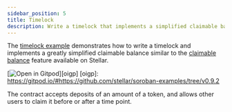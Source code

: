 ```yaml
---
sidebar_position: 5
title: Timelock
description: Write a timelock that implements a simplified claimable balance feature that accepts a deposit of an amount of a token and allows other users to claim it.
---
```


<head>
  <title>Write a timelock implementing a claimable balance.</title>
  <meta charSet="utf-8" />
  <meta name="twitter:card" content="summary" />
  <link
    rel="canonical"
    href="https://soroban.stellar.org/docs/advanced-tutorials/timelock"
  />
</head>

The [timelock example] demonstrates how to write a timelock and implements a
greatly simplified claimable balance similar to the [claimable balance] feature
available on Stellar.

[![Open in Gitpod](https://gitpod.io/button/open-in-gitpod.svg)][oigp]
[oigp]: https://gitpod.io/#https://github.com/stellar/soroban-examples/tree/v0.9.2

The contract accepts deposits of an amount of a token, and allows other users
to claim it before or after a time point.

[timelock example]: https://github.com/stellar/soroban-examples/tree/v0.9.2/timelock
[claimable balance]: https://developers.stellar.org/docs/glossary/claimable-balance
